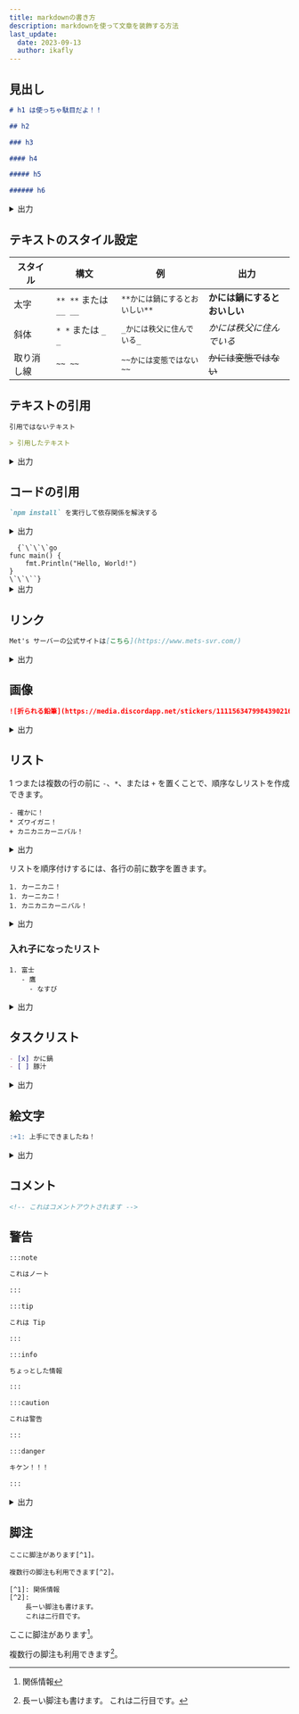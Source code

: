 ```yaml
---
title: markdownの書き方
description: markdownを使って文章を装飾する方法
last_update:
  date: 2023-09-13
  author: ikafly
---
```


## 見出し

```md
# h1 は使っちゃ駄目だよ！！

## h2

### h3

#### h4

##### h5

###### h6
```

<details>
  <summary>出力</summary>

# h1 は使っちゃ駄目だよ！！

## h2

### h3

#### h4

##### h5

###### h6

</details>

## テキストのスタイル設定

| スタイル   | 構文                   | 例                             | 出力                         |
| ---------- | ---------------------- | ------------------------------ | ---------------------------- |
| 太字       | `** **` または `__ __` | `**かには鍋にするとおいしい**` | **かには鍋にするとおいしい** |
| 斜体       | `* *` または `_ _`     | `_かには秩父に住んでいる_`     | _かには秩父に住んでいる_     |
| 取り消し線 | `~~ ~~`                | `~~かには変態ではない~~`       | ~~かには変態ではない~~       |

## テキストの引用

```md
引用ではないテキスト

> 引用したテキスト
```

<details>
  <summary>出力</summary>

引用ではないテキスト

> 引用したテキスト

</details>

## コードの引用

```md
`npm install` を実行して依存関係を解決する
```

<details>
  <summary>出力</summary>

`npm install` を実行して依存関係を解決する

</details>

<code language="md">
  {`\`\`\`go
func main() {
    fmt.Println("Hello, World!")
}
\`\`\``}
</code>

<details>
  <summary>出力</summary>

```go
func main() {
    fmt.Println("Hello, World!")
}
```

</details>

## リンク

```md
Met's サーバーの公式サイトは[こちら](https://www.mets-svr.com/)
```

<details>
  <summary>出力</summary>

Met's サーバーの公式サイトは[こちら](https://www.mets-svr.com/)

</details>

## 画像

```md
![折られる鉛筆](https://media.discordapp.net/stickers/1111563479984390216.webp?size=160)
```

<details>
  <summary>出力</summary>

![折られる鉛筆](https://media.discordapp.net/stickers/1111563479984390216.webp?size=160)

</details>

## リスト

1 つまたは複数の行の前に `-`、`*`、または `+` を置くことで、順序なしリストを作成できます。

```
- 確かに！
* ズワイガニ！
+ カニカニカーニバル！
```

<details>
  <summary>出力</summary>

- 確かに！

* ズワイガニ！

- カニカニカーニバル！

</details>

リストを順序付けするには、各行の前に数字を置きます。

```
1. カーニカニ！
1. カーニカニ！
1. カニカニカーニバル！
```

<details>
  <summary>出力</summary>

1. カーニカニ！
1. カーニカニ！
1. カニカニカーニバル！

</details>

### 入れ子になったリスト

```
1. 富士
   - 鷹
     - なすび
```

<details>
  <summary>出力</summary>

1. 富士
   - 鷹
     - なすび

</details>

## タスクリスト

```md
- [x] かに鍋
- [ ] 豚汁
```

<details>
  <summary>出力</summary>

- [x] かに鍋
- [ ] 豚汁

</details>

## 絵文字

```md
:+1: 上手にできましたね！
```

<details>
  <summary>出力</summary>

:+1: 上手にできましたね！

</details>

## コメント

```md
<!-- これはコメントアウトされます -->
```

## 警告

```md
:::note

これはノート

:::

:::tip

これは Tip

:::

:::info

ちょっとした情報

:::

:::caution

これは警告

:::

:::danger

キケン！！！

:::
```

<details>
  <summary>出力</summary>

:::note

これはノート

:::

:::tip

これは Tip

:::

:::info

ちょっとした情報

:::

:::caution

これは警告

:::

:::danger

キケン！！！

:::

</details>

## 脚注

```
ここに脚注があります[^1]。

複数行の脚注も利用できます[^2]。

[^1]: 関係情報
[^2]:
    長ーい脚注も書けます。
    これは二行目です。
```

ここに脚注があります[^1]。

複数行の脚注も利用できます[^2]。

[^1]: 関係情報
[^2]:
    長ーい脚注も書けます。
    これは二行目です。
